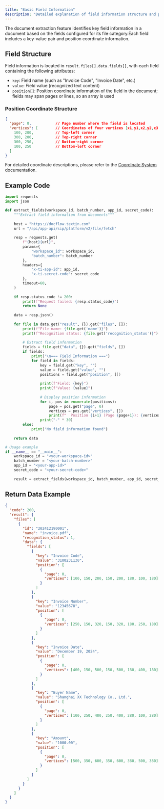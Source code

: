 ```yaml
---
title: "Basic Field Information"
description: "Detailed explanation of field information structure and processing methods in document extraction"
---
```


The document extraction feature identifies key field information in a document based on the fields configured for its file category.Each field includes a key-value pair and position coordinate information.

## Field Structure

Field information is located in `result.files[].data.fields[]`, with each field containing the following attributes:

- `key`: Field name (such as "Invoice Code", "Invoice Date", etc.)
- `value`: Field value (recognized text content)
- `position[]`: Position coordinate information of the field in the document; fields may span pages or lines, so an array is used

### Position Coordinate Structure

```json
{
  "page": 0,           // Page number where the field is located
  "vertices": [        // Coordinates of four vertices [x1,y1,x2,y2,x3,y3,x4,y4]
    100, 200,          // Top-left corner
    300, 200,          // Top-right corner
    300, 250,          // Bottom-right corner
    100, 250           // Bottom-left corner
  ]
}
```

For detailed coordinate descriptions, please refer to the [Coordinate System](../03-parse/coordinate.mdx) documentation.

## Example Code

<CodeGroup>

```python Python expandable icon=python
import requests
import json

def extract_fields(workspace_id, batch_number, app_id, secret_code):
    """Extract field information from documents"""
    
    host = "https://docflow.textin.com"
    url = "/api/app-api/sip/platform/v2/file/fetch"
    
    resp = requests.get(
        f"{host}{url}",
        params={
            "workspace_id": workspace_id, 
            "batch_number": batch_number
        },
        headers={
            "x-ti-app-id": app_id, 
            "x-ti-secret-code": secret_code
        },
        timeout=60,
    )
    
    if resp.status_code != 200:
        print(f"Request failed: {resp.status_code}")
        return None
    
    data = resp.json()
    
    for file in data.get("result", {}).get("files", []):
        print(f"File name: {file.get('name')}")
        print(f"Recognition status: {file.get('recognition_status')}")
        
        # Extract field information
        fields = file.get("data", {}).get("fields", [])
        if fields:
            print("\n=== Field Information ===")
            for field in fields:
                key = field.get("key", "")
                value = field.get("value", "")
                positions = field.get("position", [])
                
                print(f"Field: {key}")
                print(f"Value: {value}")
                
                # Display position information
                for i, pos in enumerate(positions):
                    page = pos.get("page", 0)
                    vertices = pos.get("vertices", [])
                    print(f"  Position {i+1} (Page {page+1}): {vertices}")
                print("-" * 30)
        else:
            print("No field information found")
    
    return data

# Usage example
if __name__ == "__main__":
    workspace_id = "<your-workspace-id>"
    batch_number = "<your-batch-number>"
    app_id = "<your-app-id>"
    secret_code = "<your-secret-code>"
    
    result = extract_fields(workspace_id, batch_number, app_id, secret_code)
```

</CodeGroup>

## Return Data Example

```json expandable
{
  "code": 200,
  "result": {
    "files": [
      {
        "id": "202412190001",
        "name": "invoice.pdf",
        "recognition_status": 1,
        "data": {
          "fields": [
            {
              "key": "Invoice Code",
              "value": "3100231130",
              "position": [
                {
                  "page": 0,
                  "vertices": [100, 150, 200, 150, 200, 180, 100, 180]
                }
              ]
            },
            {
              "key": "Invoice Number",
              "value": "12345678",
              "position": [
                {
                  "page": 0,
                  "vertices": [250, 150, 320, 150, 320, 180, 250, 180]
                }
              ]
            },
            {
              "key": "Invoice Date",
              "value": "December 19, 2024",
              "position": [
                {
                  "page": 0,
                  "vertices": [400, 150, 500, 150, 500, 180, 400, 180]
                }
              ]
            },
            {
              "key": "Buyer Name",
              "value": "Shanghai XX Technology Co., Ltd.",
              "position": [
                {
                  "page": 0,
                  "vertices": [100, 250, 400, 250, 400, 280, 100, 280]
                }
              ]
            },
            {
              "key": "Amount",
              "value": "1000.00",
              "position": [
                {
                  "page": 0,
                  "vertices": [500, 350, 600, 350, 600, 380, 500, 380]
                }
              ]
            }
          ]
        }
      }
    ]
  }
}
```